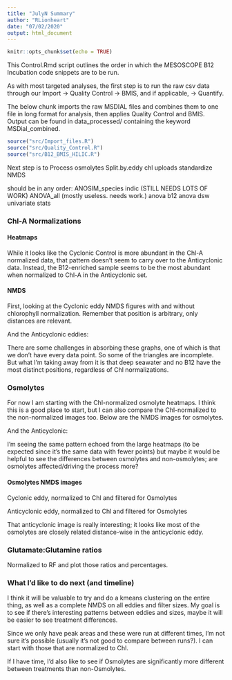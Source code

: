 ```yaml
---
title: "JulyN Summary"
author: "RLionheart"
date: "07/02/2020"
output: html_document
---
```


```r
knitr::opts_chunk$set(echo = TRUE)
```

This Control.Rmd script outlines the order in which the MESOSCOPE B12 Incubation code snippets are to be run. 

As with most targeted analyses, the first step is to run the raw csv data through our Import -> Quality Control -> BMIS, and if applicable, -> Quantify.

The below chunk imports the raw MSDIAL files and combines them to one file in long format for analysis, then applies Quality Control and BMIS.
Output can be found in data_processed/ containing the keyword MSDial_combined.
```r
source("src/Import_files.R")
source("src/Quality_Control.R")
source("src/B12_BMIS_HILIC.R")
```

Next step is to 
Process osmolytes
Split.by.eddy
chl uploads standardize
NMDS

should be in any order:
ANOSIM_species indic (STILL NEEDS LOTS OF WORK)
ANOVA_all (mostly useless. needs work.)
anova b12
anova dsw
univariate stats


### Chl-A Normalizations
#### Heatmaps





While it looks like the Cyclonic Control is more abundant in the Chl-A normalized data, that pattern doesn't seem to carry over to the Anticyclonic data. Instead, the B12-enriched sample seems to be the most abundant when normalized to Chl-A in the Anticyclonic set.

#### NMDS 

First, looking at the Cyclonic eddy NMDS figures with and without chlorophyll normalization. Remember that position is arbitrary, only distances are relevant.

And the Anticyclonic eddies:


There are some challenges in absorbing these graphs, one of which is that we don't have every data point. So some of the triangles are incomplete. But what I'm taking away from it is that deep seawater and no B12 have the most distinct positions, regardless of Chl normalizations.

### Osmolytes

For now I am starting with the Chl-normalized osmolyte heatmaps. I think this is a good place to start, but I can also compare the Chl-normalized to the non-normalized images too. Below are the NMDS images for osmolytes.

And the Anticyclonic:

I'm seeing the same pattern echoed from the large heatmaps (to be expected since it's the same data with fewer points) but maybe it would be helpful to see the differences between osmolytes and non-osmolytes; are osmolytes affected/driving the process more?

#### Osmolytes NMDS images

Cyclonic eddy, normalized to Chl and filtered for Osmolytes


Anticyclonic eddy, normalized to Chl and filtered for Osmolytes


That anticyclonic image is really interesting; it looks like most of the osmolytes are closely related distance-wise in the anticyclonic eddy.


### Glutamate:Glutamine ratios
Normalized to RF and plot those ratios and percentages.


### What I'd like to do next (and timeline)

I think it will be valuable to try and do a kmeans clustering on the entire thing, as well as a complete NMDS on all eddies and filter sizes. My goal is to see if there's interesting patterns between eddies and sizes, maybe it will be easier to see treatment differences. 

Since we only have peak areas and these were run at different times, I'm not sure it's possible (usually it's not good to compare between runs?). I can start with those that are normalized to Chl.

If I have time, I'd also like to see if Osmolytes are significantly more different between treatments than non-Osmolytes.
